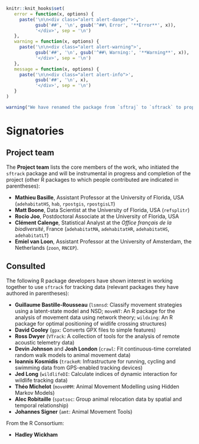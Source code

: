 ```r
knitr::knit_hooks$set(
   error = function(x, options) {
     paste('\n\n<div class="alert alert-danger">',
           gsub('##', '\n', gsub('^##\ Error', '**Error**', x)),
           '</div>', sep = '\n')
   },
   warning = function(x, options) {
     paste('\n\n<div class="alert alert-warning">',
           gsub('##', '\n', gsub('^##\ Warning:', '**Warning**', x)),
           '</div>', sep = '\n')
   },
   message = function(x, options) {
     paste('\n\n<div class="alert alert-info">',
           gsub('##', '\n', x),
           '</div>', sep = '\n')
   }
)
```

```r
warning("We have renamed the package from `sftraj` to `sftrack` to properly reflect the purpose of the package, and the underlying semantical definitions.", noBreaks. = TRUE)
```


# Signatories
<!-- 
This section provides the ISC with a view of the support received from the community for a proposal. Acceptance isn't predicated on popularity but community acceptance is important.  Willingness to accept outside input is also a good marker for project delivery. 

An optional section would be for R-Core signatories where changes to R are proposed.
-->


## Project team
<!-- 
Who are the people responsible for actually delivering the project if the proposal gets accepted and are already signed up and rearing to go?
-->

The **Project team** lists the core members of the work, who initiated
the `sftrack` package and will be instrumental in progress and
completion of the project (other R packages to which people
contributed are indicated in parentheses):

  * **Mathieu Basille**, Assistant Professor at the University of
    Florida, USA (`adehabitatHS`, `hab`, `rpostgis`, `rpostgisLT`)
  * **Matt Boone**, Data Scientist at the University of Florida, USA
    (`refsplitr`)
  * **Rocío Joo**, Postdoctoral Associate at the University of
    Florida, USA
  * **Clément Calenge**, Statistical Analyst at the *Office français
    de la biodiversité*, France (`adehabitatMA`, `adehabitatHR`,
    `adehabitatHS`, `adehabitatLT`)
  * **Emiel van Loon**, Assistant Professor at the University of
    Amsterdam, the Netherlands (`zoon`, `RNCEP`).


<!-- ## Contributors -->
<!-- 
Who are the people who have actively helped with this proposal but won't necessarily be on the core project team later?
-->


## Consulted
<!-- 
Who has been given the opportunity to provide feedback on the proposal? This should include any R Consortium & ISC members who the proposal has been discussed with.
-->

The following R package developers have shown interest in working
together to use `sftrack` for tracking data (relevant packages they
have authored in parentheses):

  * **Guillaume Bastille-Rousseau** (`lsmnsd`: Classify movement
    strategies using a latent-state model and NSD; `moveNT`: An R
    package for the analysis of movement data using network theory;
    `wildxing`: An R package for optimal positioning of widlife
    crossing structures)
  * **David Cooley** (`gpx`: Converts GPX files to simple features)
  * **Ross Dwyer** (`VTrack`: A collection of tools for the analysis
    of remote acoustic telemetry data)
  * **Devin Johnson** and **Josh London** (`crawl`: Fit
    continuous-time correlated random walk models to animal movement
    data)
  * **Ioannis Kosmidis** (`trackeR`: Infrastructure for running,
    cycling and swimming data from GPS-enabled tracking devices)
  * **Jed Long** (`wildlifeDI`: Calculate indices of dynamic
    interaction for wildlife tracking data)
  * **Théo Michelot** (`moveHMM`: Animal Movement Modelling using
    Hidden Markov Models)
  * **Alec Robitaille** (`spatsoc`: Group animal relocation data by
    spatial and temporal relationship)
  * **Johannes Signer** (`amt`: Animal Movement Tools)

From the R Consortium:

  * **Hadley Wickham**
